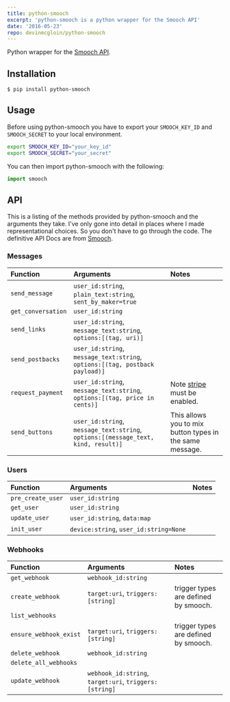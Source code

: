 ```yaml
---
title: python-smooch
excerpt: 'python-smooch is a python wrapper for the Smooch API'
date: '2016-05-23'
repo: devinmcgloin/python-smooch
---
```


Python wrapper for the [Smooch API](http://docs.smooch.io/rest).

## Installation

```
$ pip install python-smooch
```

## Usage

Before using python-smooch you have to export your `SMOOCH_KEY_ID` and
`SMOOCH_SECRET` to your local environment.

```bash
export SMOOCH_KEY_ID="your_key_id"
export SMOOCH_SECRET="your_secret"
```

You can then import python-smooch with the following:

```python
import smooch
```

## API

This is a listing of the methods provided by python-smooch and the arguments
they take. I've only gone into detail in places where I made representational
choices. So you don't have to go through the code. The definitive API Docs are
from [Smooch](http://docs.smooch.io/rest).

### Messages

| Function           | Arguments                                                                         | Notes                                                    |
| :----------------- | :-------------------------------------------------------------------------------- | :------------------------------------------------------- |
| `send_message`     | `user_id:string`, `plain_text:string`, `sent_by_maker=true`                       |                                                          |
| `get_conversation` | `user_id:string`                                                                  |                                                          |
| `send_links`       | `user_id:string`, `message_text:string`, `options:[(tag, uri)]`                   |                                                          |
| `send_postbacks`   | `user_id:string`, `message_text:string`, `options:[(tag, postback payload)]`      |                                                          |
| `request_payment`  | `user_id:string`, `message_text:string`, `options:[(tag, price in cents)]`        | Note [stripe](https://stripe.com) must be enabled.       |
| `send_buttons`     | `user_id:string`, `message_text:string`, `options:[(message_text, kind, result)]` | This allows you to mix button types in the same message. |

### Users

| Function          | Arguments                              | Notes |
| :---------------- | :------------------------------------- | :---- |
| `pre_create_user` | `user_id:string`                       |       |
| `get_user`        | `user_id:string`                       |       |
| `update_user`     | `user_id:string`, `data:map`           |       |
| `init_user`       | `device:string`, `user_id:string=None` |       |

### Webhooks

| Function               | Arguments                                              | Notes                                |
| :--------------------- | :----------------------------------------------------- | :----------------------------------- |
| `get_webhook`          | `webhook_id:string`                                    |                                      |
| `create_webhook`       | `target:uri`, `triggers:[string]`                      | trigger types are defined by smooch. |
| `list_webhooks`        |                                                        |                                      |
| `ensure_webhook_exist` | `target:uri`, `triggers:[string]`                      | trigger types are defined by smooch. |
| `delete_webhook`       | `webhook_id:string`                                    |                                      |
| `delete_all_webhooks`  |                                                        |                                      |
| `update_webhook`       | `webhook_id:string`, `target:uri`, `triggers:[string]` |                                      |
